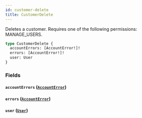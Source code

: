 ```yaml
---
id: customer-delete
title: CustomerDelete
---
```


Deletes a customer. Requires one of the following permissions: MANAGE_USERS.

```graphql
type CustomerDelete {
  accountErrors: [AccountError!]!
  errors: [AccountError!]!
  user: User
}
```

### Fields

#### `accountErrors` ([`AccountError`](../../../developer/api-reference/objects/account-error))

#### `errors` ([`AccountError`](../../../developer/api-reference/objects/account-error))

#### `user` ([`User`](../../../developer/api-reference/objects/user))
